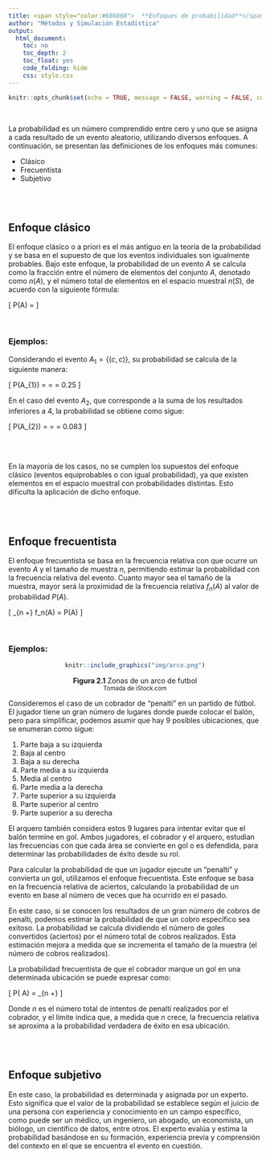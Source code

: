 ```yaml
---
title: <span style="color:#686868">  **Enfoques de probabilidad**</span>
author: "Métodos y Simulación Estadística"
output:
  html_document:
    toc: no
    toc_depth: 2
    toc_float: yes
    code_folding: hide
    css: style.css
---
```


```r
knitr::opts_chunk$set(echo = TRUE, message = FALSE, warning = FALSE, comment = NA)
```

<br/>

La probabilidad es un número comprendido entre cero y uno que se asigna a cada resultado de un evento aleatorio, utilizando diversos enfoques. A continuación, se presentan las definiciones de los enfoques más comunes:

- Clásico 
- Frecuentista
- Subjetivo



<br/><br/>
<h2>Enfoque clásico</h2>

El enfoque clásico o a priori es el más antiguo en la teoría de la probabilidad y se basa en el supuesto de que los eventos individuales son igualmente probables. Bajo este enfoque, la probabilidad de un evento $A$ se calcula como la fracción entre el número de elementos del conjunto $A$, denotado como $n(A)$, y el número total de elementos en el espacio muestral $n(S)$, de acuerdo con la siguiente fórmula:

\[
P(A) = \dfrac{n(A)}{n(S)}
\]

<br/>
<div class="caja-ejemplo">
<h3>Ejemplos:</h3>
<p> 
Considerando el evento $A_{1} = \{(c,c)\}$, su probabilidad se calcula de la siguiente manera:

\[
P(A_{1}) = \frac{n(A_{1})}{n(S_{1})} = \frac{1}{4} = 0.25
\]

En el caso del evento $A_{2}$, que corresponde a la suma de los resultados inferiores a 4, la probabilidad se obtiene como sigue:

\[
P(A_{2}) = \frac{n(A_{2})}{n(S_{2})} = \frac{3}{36} = 0.083
\]

<br/><br/>

En la mayoría de los casos, no se cumplen los supuestos del enfoque clásico (eventos equiprobables o con igual probabilidad), ya que existen elementos en el espacio muestral con probabilidades distintas. Esto dificulta la aplicación de dicho enfoque.
</p>
</div>





<br/><br/>
<h2>Enfoque frecuentista</h2>

El enfoque frecuentista se basa en la frecuencia relativa con que ocurre un evento $A$ y el tamaño de muestra $n$, permitiendo estimar la probabilidad con la frecuencia relativa del evento. Cuanto mayor sea el tamaño de la muestra, mayor será la proximidad de la frecuencia relativa $f_n(A)$ al valor de probabilidad $P(A)$.

\[
\lim_{n \to +\infty} f_n(A) = P(A)
\]


<br/>
<div class="caja-ejemplo">
<h3>Ejemplos:</h3>
<p> 

<center>
```r
knitr::include_graphics("img/arco.png")
```
**Figura 2.1** Zonas de un arco de futbol 
<br/>
<sub>
Tomada de iStock.com
</sub>
</center>


Consideremos el caso de un cobrador de "penalti" en un partido de fútbol. El jugador tiene un gran número de lugares donde puede colocar el balón, pero para simplificar, podemos asumir que hay 9 posibles ubicaciones, que se enumeran como sigue:

1. Parte baja a su izquierda  
2. Baja al centro  
3. Baja a su derecha  
4. Parte media a su izquierda  
5. Media al centro  
6. Parte media a la derecha  
7. Parte superior a su izquierda  
8. Parte superior al centro  
9. Parte superior a su derecha  

El arquero también considera estos 9 lugares para intentar evitar que el balón termine en gol. Ambos jugadores, el cobrador y el arquero, estudian las frecuencias con que cada área se convierte en gol o es defendida, para determinar las probabilidades de éxito desde su rol.

Para calcular la probabilidad de que un jugador ejecute un "penalti" y convierta un gol, utilizamos el enfoque frecuentista. Este enfoque se basa en la frecuencia relativa de aciertos, calculando la probabilidad de un evento en base al número de veces que ha ocurrido en el pasado.

En este caso, si se conocen los resultados de un gran número de cobros de penalti, podemos estimar la probabilidad de que un cobro específico sea exitoso. La probabilidad se calcula dividiendo el número de goles convertidos (aciertos) por el número total de cobros realizados. Esta estimación mejora a medida que se incrementa el tamaño de la muestra (el número de cobros realizados).

La probabilidad frecuentista de que el cobrador marque un gol en una determinada ubicación se puede expresar como:

\[
P(\text{gol en ubicación } A) = \lim_{n \to +\infty} \frac{\text{número de goles en ubicación } A}{n}
\]

Donde $n$ es el número total de intentos de penalti realizados por el cobrador, y el límite indica que, a medida que $n$ crece, la frecuencia relativa se aproxima a la probabilidad verdadera de éxito en esa ubicación.
</p>
</div>


<br/><br/>
<h2>Enfoque subjetivo</h2>

En este caso, la probabilidad es determinada y asignada por un experto. Esto significa que el valor de la probabilidad se establece según el juicio de una persona con experiencia y conocimiento en un campo específico, como puede ser un médico, un ingeniero, un abogado, un economista, un biólogo, un científico de datos, entre otros. El experto evalúa y estima la probabilidad basándose en su formación, experiencia previa y comprensión del contexto en el que se encuentra el evento en cuestión.
</div>

